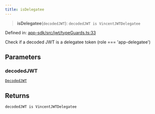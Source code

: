 ```yaml
---
title: isDelegatee
---
```


> **isDelegatee**(`decodedJWT`): `decodedJWT is VincentJWTDelegatee`

Defined in: [app-sdk/src/jwt/typeGuards.ts:33](https://github.com/LIT-Protocol/Vincent/blob/24971b3553e0b3a0f81730455f8a1892791091ad/packages/libs/app-sdk/src/jwt/typeGuards.ts#L33)

Check if a decoded JWT is a delegatee token (role === 'app-delegatee')

## Parameters

### decodedJWT

[`DecodedJWT`](/api-reference/app-sdk/jwt/interfaces/DecodedJWT)

## Returns

`decodedJWT is VincentJWTDelegatee`
